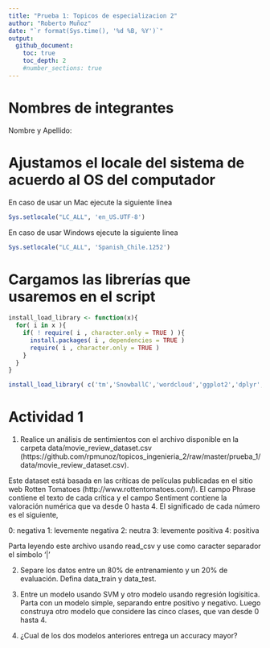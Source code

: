 ```yaml
---
title: "Prueba 1: Topicos de especializacion 2"
author: "Roberto Muñoz"
date: "`r format(Sys.time(), '%d %B, %Y')`"
output:
  github_document:
    toc: true
    toc_depth: 2
    #number_sections: true
---
```


# Nombres de integrantes
Nombre y Apellido:

# Ajustamos el locale del sistema de acuerdo al OS del computador
En caso de usar un Mac ejecute la siguiente linea
```r
Sys.setlocale("LC_ALL", 'en_US.UTF-8')
```

En caso de usar Windows ejecute la siguiente linea
```r
Sys.setlocale("LC_ALL", 'Spanish_Chile.1252')
```

# Cargamos las librerías que usaremos en el script
```r
install_load_library <- function(x){
  for( i in x ){
    if( ! require( i , character.only = TRUE ) ){
      install.packages( i , dependencies = TRUE )
      require( i , character.only = TRUE )
    }
  }
}

install_load_library( c('tm','SnowballC','wordcloud','ggplot2','dplyr','readr','cluster') )
```

# Actividad 1

1. Realice un análisis de sentimientos con el archivo disponible en la carpeta data/movie_review_dataset.csv (https://github.com/rpmunoz/topicos_ingenieria_2/raw/master/prueba_1/data/movie_review_dataset.csv).

Este dataset está basada en las críticas de películas publicadas en el sitio web Rotten Tomatoes (http://www.rottentomatoes.com/). El campo Phrase contiene el texto de cada crítica y el campo Sentiment contiene la valoración numérica que va desde 0 hasta 4. El significado de cada número es el siguiente,

0: negativa
1: levemente negativa
2: neutra
3: levemente positiva
4: positiva

Parta leyendo este archivo usando read_csv y use como caracter separador el simbolo '|'

2. Separe los datos entre un 80% de entrenamiento y un 20% de evaluación. Defina data_train y data_test.

3. Entre un modelo usando SVM y otro modelo usando regresión logísitica. Parta con un modelo simple, separando entre positivo y negativo. Luego construya otro modelo que considere las cinco clases, que van desde 0 hasta 4.

4. ¿Cual de los dos modelos anteriores entrega un accuracy mayor?